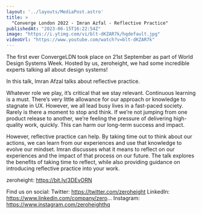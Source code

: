 ```yaml
---
layout: '../layouts/MediaPost.astro'
title: >
  "Converge London 2022 - Imran Azfal - Reflective Practice"
publishedAt: "2023-06-15T16:22:54Z"
image: "https://i.ytimg.com/vi/blt-dKZAR7k/hqdefault.jpg"
videoUrl: "https://www.youtube.com/watch?v=blt-dKZAR7k"
---
```

The first ever ConvergeLDN took place on 21st September as part of World Design Systems Week. Hosted by us, zeroheight, we had some incredible experts talking all about design systems! 

In this talk, Imran Afzal talks about reflective practice. 

Whatever role we play, it’s critical that we stay relevant. Continuous learning is a must. There’s very little allowance for our approach or knowledge to stagnate in UX. However, we all lead busy lives in a fast-paced society. Rarely is there a moment to stop and think. If we’re not jumping from one product release to another, we’re feeling the pressure of delivering high-quality work, quickly. This can harm our long-term success and impact.

However, reflective practice can help. By taking time out to think about our actions, we can learn from our experiences and use that knowledge to evolve our mindset. Imran discusses what it means to reflect on our experiences and the impact of that process on our future. The talk explores the benefits of taking time to reflect, while also providing guidance on introducing reflective practice into your work.

zeroheight: https://bit.ly/3DEvORN

Find us on social:
Twitter: https://twitter.com/zeroheight
LinkedIn: https://www.linkedin.com/company/zero...
Instagram: https://www.instagram.com/zeroheighthq
